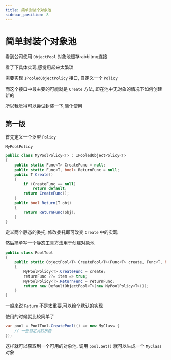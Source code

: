 ```yaml
---
title: 简单封装个对象池
sidebar_position: 8
---
```

# 简单封装个对象池

看到公司使用 `ObjectPool` 对象池缓存rabbitmq连接

看了下具体实现,感觉用起来太繁琐

需要实现 `IPooledObjectPolicy` 接口, 自定义一个 `Policy`

而这个接口中最主要的可能就是 `Create` 方法, 即在池中无对象的情况下如何创建新的

所以我觉得可以尝试封装一下,简化使用

## 第一版

首先定义一个泛型 `Policy`

`MyPoolPolicy`

```csharp
public class MyPoolPolicy<T> : IPooledObjectPolicy<T>
{
    public static Func<T> CreateFunc = null;
    public static Func<T, bool> ReturnFunc = null;
    public T Create()
    {
        if (CreateFunc == null)
            return default;
        return CreateFunc();
    }
    public bool Return(T obj)
    {
        return ReturnFunc(obj);
    }
}
```

定义两个静态的委托, 修改委托即可改变 `Create` 中的实现

然后简单写一个静态工具方法用于创建对象池

```csharp
public class PoolTool
{
    public static ObjectPool<T> CreatePool<T>(Func<T> create, Func<T, bool> returnFunc = null) where T : class
    {
        MyPoolPolicy<T>.CreateFunc = create;
        returnFunc ??= item => true;
        MyPoolPolicy<T>.ReturnFunc = returnFunc;
        return new DefaultObjectPool<T>(new MyPoolPolicy<T>());
    }
}
```

一般来说 `Return` 不是太重要,可以给个默认的实现

使用的时候就比较简单了

```csharp
var pool = PoolTool.CreatePool(() => new MyClass {
    // 一些自定义的东西
});
```

这样就可以获取到一个可用的对象池, 调用 `pool.Get()` 就可以生成一个 `MyClass` 对象










